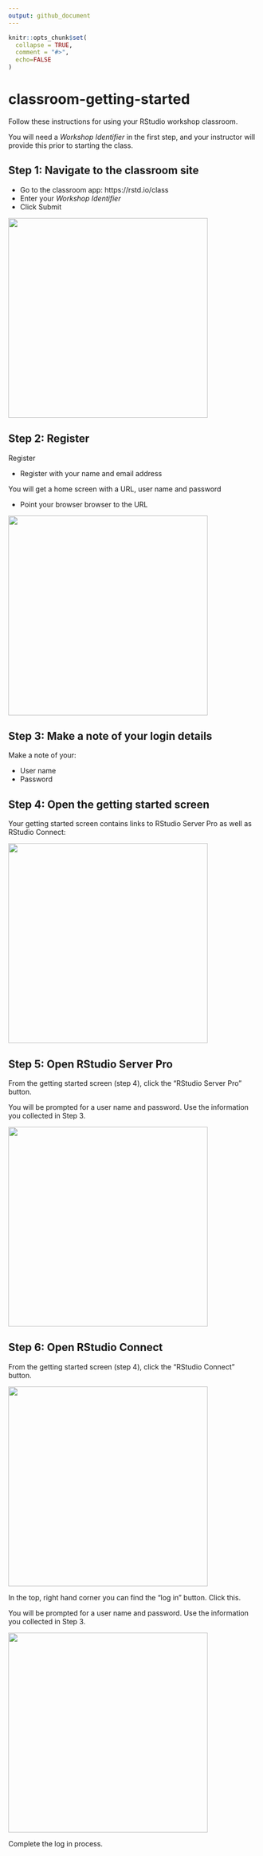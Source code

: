 ```yaml
---
output: github_document
---
```


<!-- README.md is generated from README.Rmd. Please edit that file -->

```r
knitr::opts_chunk$set(
  collapse = TRUE,
  comment = "#>",
  echo=FALSE
)
```
# classroom-getting-started

<!-- badges: start -->
<!-- badges: end -->

Follow these instructions for using your RStudio workshop classroom.

You will need a *Workshop Identifier* in the first step, and your instructor will provide this prior to starting the class.




## Step 1: Navigate to the classroom site

* Go to the classroom app: https://rstd.io/class 
* Enter your *Workshop Identifier*
* Click Submit

<img src="inst/images/workshop-classroom.png" width="400px" />


## Step 2: Register

Register

* Register with your name and email address

You will get a home screen with a URL, user name and password

* Point your browser browser to the URL

<img src="inst/images/credentials.png" width="400px" />


## Step 3: Make a note of your login details

Make a note of your:

* User name
* Password





## Step 4: Open the getting started screen

Your getting started screen contains links to RStudio Server Pro as well as RStudio Connect:

<img src="inst/images/getting-started-screen.png" width="400px" />


## Step 5: Open RStudio Server Pro

From the getting started screen (step 4), click the "RStudio Server Pro" button.

You will be prompted for a user name and password.  Use the information you collected in Step 3.


<img src="inst/images/rsp.png" width="400px" />


## Step 6: Open RStudio Connect

From the getting started screen (step 4), click the "RStudio Connect" button.



<img src="inst/images/rsc.png" width="400px" />

In the top, right hand corner you can find the "log in" button.  Click this.

You will be prompted for a user name and password.  Use the information you collected in Step 3.

<img src="inst/images/rsc-login.png" width="400px" />


Complete the log in process.


